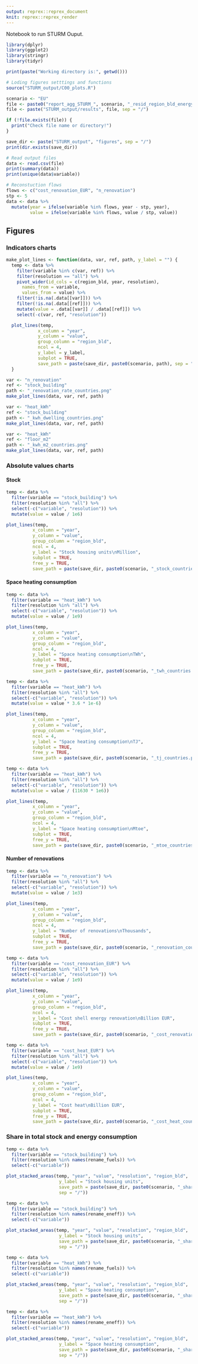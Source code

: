 ```yaml
---
output: reprex::reprex_document
knit: reprex::reprex_render
---
```


Notebook to run STURM Ouput.

```r
library(dplyr)
library(ggplot2)
library(stringr)
library(tidyr)

print(paste("Working directory is:", getwd()))

# Loding figures setttings and functions
source("STURM_output/C00_plots.R")

```

```r
scenario <- "EU"
file <- paste0("report_agg_STURM_", scenario, "_resid_region_bld_energy.csv")
file <- paste("STURM_output/results", file, sep = "/")

if (!file.exists(file)) {
  print("Check file name or directory!")
}

save_dir <- paste("STURM_output", "figures", sep = "/")
print(dir.exists(save_dir))

# Read output files
data <- read.csv(file)
print(summary(data))
print(unique(data$variable))

# Reconstuction flows
flows <- c("cost_renovation_EUR", "n_renovation")
stp <- 5
data <- data %>%
  mutate(year = ifelse(variable %in% flows, year - stp, year),
         value = ifelse(variable %in% flows, value / stp, value))
```


## Figures 

### Indicators charts
```r
make_plot_lines <- function(data, var, ref, path, y_label = "") {
  temp <- data %>%
    filter(variable %in% c(var, ref)) %>%
    filter(resolution == "all") %>%
    pivot_wider(id_cols = c(region_bld, year, resolution),
      names_from = variable,
      values_from = value) %>%
    filter(!is.na(.data[[var]])) %>%
    filter(!is.na(.data[[ref]])) %>%
    mutate(value = .data[[var]] / .data[[ref]]) %>%
    select(-c(var, ref, "resolution"))

  plot_lines(temp,
            x_column = "year",
            y_column = "value",
            group_column = "region_bld",
            ncol = 4,
            y_label = y_label,
            subplot = TRUE,
            save_path = paste(save_dir, paste0(scenario, path), sep = "/"))
  }

var <- "n_renovation"
ref <- "stock_building"
path <- "_renovation_rate_countries.png"
make_plot_lines(data, var, ref, path)

var <- "heat_kWh"
ref <- "stock_building"
path <- "_kwh_dwelling_countries.png"
make_plot_lines(data, var, ref, path)

var <- "heat_kWh"
ref <- "floor_m2"
path <- "_kwh_m2_countries.png"
make_plot_lines(data, var, ref, path)
```


### Absolute values charts
#### Stock
```r
temp <- data %>%
  filter(variable == "stock_building") %>%
  filter(resolution %in% "all") %>%
  select(-c("variable", "resolution")) %>%
  mutate(value = value / 1e6)

plot_lines(temp,
          x_column = "year",
          y_column = "value",
          group_column = "region_bld",
          ncol = 4,
          y_label = "Stock housing units\nMillion",
          subplot = TRUE,
          free_y = TRUE,
          save_path = paste(save_dir, paste0(scenario, "_stock_countries.png"), sep = "/"))
```

#### Space heating consumption
```r
temp <- data %>%
  filter(variable == "heat_kWh") %>%
  filter(resolution %in% "all") %>%
  select(-c("variable", "resolution")) %>%
  mutate(value = value / 1e9)

plot_lines(temp,
          x_column = "year",
          y_column = "value",
          group_column = "region_bld",
          ncol = 4,
          y_label = "Space heating consumption\nTWh",
          subplot = TRUE,
          free_y = TRUE,
          save_path = paste(save_dir, paste0(scenario, "_twh_countries.png"), sep = "/"))

temp <- data %>%
  filter(variable == "heat_kWh") %>%
  filter(resolution %in% "all") %>%
  select(-c("variable", "resolution")) %>%
  mutate(value = value * 3.6 * 1e-6)

plot_lines(temp,
          x_column = "year",
          y_column = "value",
          group_column = "region_bld",
          ncol = 4,
          y_label = "Space heating consumption\nTJ",
          subplot = TRUE,
          free_y = TRUE,
          save_path = paste(save_dir, paste0(scenario, "_tj_countries.png"), sep = "/"))

temp <- data %>%
  filter(variable == "heat_kWh") %>%
  filter(resolution %in% "all") %>%
  select(-c("variable", "resolution")) %>%
  mutate(value = value / (11630 * 1e6))

plot_lines(temp,
          x_column = "year",
          y_column = "value",
          group_column = "region_bld",
          ncol = 4,
          y_label = "Space heating consumption\nMtoe",
          subplot = TRUE,
          free_y = TRUE,
          save_path = paste(save_dir, paste0(scenario, "_mtoe_countries.png"), sep = "/"))
```

#### Number of renovations
```r
temp <- data %>%
  filter(variable == "n_renovation") %>%
  filter(resolution %in% "all") %>%
  select(-c("variable", "resolution")) %>%
  mutate(value = value / 1e3)

plot_lines(temp,
          x_column = "year",
          y_column = "value",
          group_column = "region_bld",
          ncol = 4,
          y_label = "Number of renovations\nThousands",
          subplot = TRUE,
          free_y = TRUE,
          save_path = paste(save_dir, paste0(scenario, "_renovation_countries.png"), sep = "/"))

temp <- data %>%
  filter(variable == "cost_renovation_EUR") %>%
  filter(resolution %in% "all") %>%
  select(-c("variable", "resolution")) %>%
  mutate(value = value / 1e9)

plot_lines(temp,
          x_column = "year",
          y_column = "value",
          group_column = "region_bld",
          ncol = 4,
          y_label = "Cost shell energy renovation\nBillion EUR",
          subplot = TRUE,
          free_y = TRUE,
          save_path = paste(save_dir, paste0(scenario, "_cost_renovation_countries.png"), sep = "/"))

temp <- data %>%
  filter(variable == "cost_heat_EUR") %>%
  filter(resolution %in% "all") %>%
  select(-c("variable", "resolution")) %>%
  mutate(value = value / 1e9)

plot_lines(temp,
          x_column = "year",
          y_column = "value",
          group_column = "region_bld",
          ncol = 4,
          y_label = "Cost heat\nBillion EUR",
          subplot = TRUE,
          free_y = TRUE,
          save_path = paste(save_dir, paste0(scenario, "_cost_heat_countries.png"), sep = "/"))

```

### Share in total stock and energy consumption
```r
temp <- data %>%
  filter(variable == "stock_building") %>%
  filter(resolution %in% names(rename_fuels)) %>%
  select(-c("variable"))

plot_stacked_areas(temp, "year", "value", "resolution", "region_bld",
                    y_label = "Stock housing units",
                    save_path = paste(save_dir, paste0(scenario, "_share_fuels_stock_countries.png"),
                    sep = "/"))

temp <- data %>%
  filter(variable == "stock_building") %>%
  filter(resolution %in% names(rename_eneff)) %>%
  select(-c("variable"))

plot_stacked_areas(temp, "year", "value", "resolution", "region_bld",
                    y_label = "Stock housing units",
                    save_path = paste(save_dir, paste0(scenario, "_share_eff_stock_countries.png"),
                    sep = "/"))
```

```r
temp <- data %>%
  filter(variable == "heat_kWh") %>%
  filter(resolution %in% names(rename_fuels)) %>%
  select(-c("variable"))

plot_stacked_areas(temp, "year", "value", "resolution", "region_bld",
                    y_label = "Space heating consumption",
                    save_path = paste(save_dir, paste0(scenario, "_share_fuels_consumption_countries.png"),
                    sep = "/"))

temp <- data %>%
  filter(variable == "heat_kWh") %>%
  filter(resolution %in% names(rename_eneff)) %>%
  select(-c("variable"))

plot_stacked_areas(temp, "year", "value", "resolution", "region_bld",
                    y_label = "Space heating consumption",
                    save_path = paste(save_dir, paste0(scenario, "_share_eff_consumption_countries.png"),
                    sep = "/"))
```